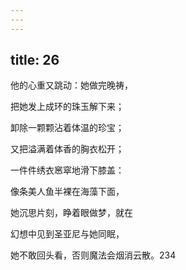 ```yaml
---
---
---
```

title: 26
---




他的心重又跳动：她做完晚祷，

把她发上成环的珠玉解下来；

卸除一颗颗沾着体温的珍宝；

又把溢满着体香的胸衣松开；

一件件绣衣窸窣地滑下膝盖：

像条美人鱼半裸在海藻下面，

她沉思片刻，睁着眼做梦，就在

幻想中见到圣亚尼与她同眠，

她不敢回头看，否则魔法会烟消云散。234